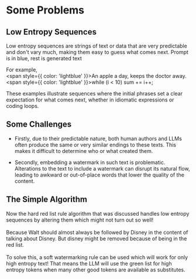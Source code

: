 
# Some Problems

## Low Entropy Sequences
Low entropy sequences are strings of text or data that are very predictable and don't vary much, making them easy to guess what comes next.
<Callout type="info">
    Prompt is in blue, rest is generated text
</Callout>

For example,<br/> <span style={{ color: 'lightblue' }}>An apple a day,</span> keeps the doctor away.<br/>
<span style={{ color: 'lightblue' }}>while (i < 10)</span> sum += i++;<br/>

These examples illustrate sequences where the initial phrases set a clear expectation for what comes next, whether in idiomatic expressions or coding loops.
## Some Challenges
- Firstly, due to their predictable nature, both human authors and LLMs often produce the same or very similar endings to these texts. This makes it difficult to determine who or what created them.

- Secondly, embedding a watermark in such text is problematic. Alterations to the text to include a watermark can disrupt its natural flow, leading to awkward or out-of-place words that lower the quality of the content.
## The Simple Algorithm
Now the hard red list rule algorithm that was discussed handles low entropy sequences by altering them which might not turn out so well!<br/><br/>
Because Walt should almost always be followed by Disney in the content of talking about Disney. But disney might be removed because of being in the red list.<br/><br/>
To solve this, a soft watermarking rule can be used which will work for only high  entropy text!  That means the LLM will use the green list for high entropy tokens when many other good tokens are available as substitutes.

